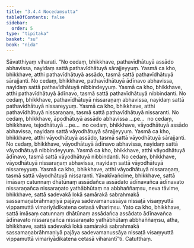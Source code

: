 ```yaml
---
title: "3.4.4 Nocedaṃsutta"
tableOfContents: false
sidebar:
  order: 5
type: "tipitaka"
basket: "su"
book: "nida"
---
```



<DynamicBreadcrumb />

<Division number="117" book="nida">

<Paragraph number="799" book="nida">
Sāvatthiyaṃ viharati. “No cedaṃ, bhikkhave, pathavīdhātuyā assādo abhavissa, nayidaṃ sattā pathavīdhātuyā sārajjeyyuṃ. Yasmā ca kho, bhikkhave, atthi pathavīdhātuyā assādo, tasmā sattā pathavīdhātuyā sārajjanti. No cedaṃ, bhikkhave, pathavīdhātuyā ādīnavo abhavissa, nayidaṃ sattā pathavīdhātuyā nibbindeyyuṃ. Yasmā ca kho, bhikkhave, atthi pathavīdhātuyā ādīnavo, tasmā sattā pathavīdhātuyā nibbindanti. No cedaṃ, bhikkhave, pathavīdhātuyā nissaraṇaṃ abhavissa, nayidaṃ sattā pathavīdhātuyā nissareyyuṃ. Yasmā ca kho, bhikkhave, atthi pathavīdhātuyā nissaraṇaṃ, tasmā sattā pathavīdhātuyā nissaranti.
</Paragraph>

<Paragraph number="800" book="nida">
No cedaṃ, bhikkhave, āpodhātuyā assādo abhavissa …pe…  no cedaṃ, bhikkhave, tejodhātuyā …pe…  no cedaṃ, bhikkhave, vāyodhātuyā assādo abhavissa, nayidaṃ sattā vāyodhātuyā sārajjeyyuṃ. Yasmā ca kho, bhikkhave, atthi vāyodhātuyā assādo, tasmā sattā vāyodhātuyā sārajjanti. No cedaṃ, bhikkhave, vāyodhātuyā ādīnavo abhavissa, nayidaṃ sattā vāyodhātuyā nibbindeyyuṃ. Yasmā ca kho, bhikkhave, atthi vāyodhātuyā ādīnavo, tasmā sattā vāyodhātuyā nibbindanti. No cedaṃ, bhikkhave, vāyodhātuyā nissaraṇaṃ abhavissa, nayidaṃ sattā vāyodhātuyā nissareyyuṃ. Yasmā ca kho, bhikkhave, atthi vāyodhātuyā nissaraṇaṃ, tasmā sattā vāyodhātuyā nissaranti.
</Paragraph>

<Paragraph number="801" book="nida">
Yāvakīvañcime, bhikkhave, sattā imāsaṃ catunnaṃ dhātūnaṃ assādañca assādato ādīnavañca ādīnavato nissaraṇañca nissaraṇato yathābhūtaṃ na abbhaññaṃsu, neva tāvime, bhikkhave, sattā sadevakā lokā samārakā sabrahmakā sassamaṇabrāhmaṇiyā pajāya sadevamanussāya nissaṭā visaṃyuttā vippamuttā vimariyādikatena cetasā vihariṃsu.
</Paragraph>

<Paragraph number="802" book="nida">
Yato ca kho, bhikkhave, sattā imāsaṃ catunnaṃ dhātūnaṃ assādañca assādato ādīnavañca ādīnavato nissaraṇañca nissaraṇato yathābhūtaṃ abbhaññaṃsu, atha, bhikkhave, sattā sadevakā lokā samārakā sabrahmakā sassamaṇabrāhmaṇiyā pajāya sadevamanussāya nissaṭā visaṃyuttā vippamuttā vimariyādikatena cetasā viharantī”ti.

</Paragraph>
</Division>

<Paragraph number="803" type="center" book="nida">
Catutthaṃ.
</Paragraph>